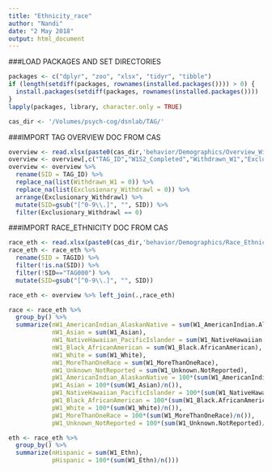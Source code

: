 ```yaml
---
title: "Ethnicity_race"
author: "Nandi"
date: "2 May 2018"
output: html_document
---
```


###LOAD PACKAGES AND SET DIRECTORIES
```r
packages <- c("dplyr", "zoo", "xlsx", "tidyr", "tibble")
if (length(setdiff(packages, rownames(installed.packages()))) > 0) {
  install.packages(setdiff(packages, rownames(installed.packages())))  
}
lapply(packages, library, character.only = TRUE)

cas_dir <- '/Volumes/psych-cog/dsnlab/TAG/'
```

###IMPORT TAG OVERVIEW DOC FROM CAS
```r
overview <- read.xlsx(paste0(cas_dir,'behavior/Demographics/Overview_Withdrawn_Completed/TAG_Overview_Doc.xlsx'),1)
overview <- overview[,c("TAG_ID","W1S2_Completed","Withdrawn_W1","Exclusionary_Withdrawl")]
overview <- overview %>% 
  rename(SID = TAG_ID) %>%
  replace_na(list(Withdrawn_W1 = 0)) %>%
  replace_na(list(Exclusionary_Withdrawl = 0)) %>%
  arrange(Exclusionary_Withdrawl) %>% 
  mutate(SID=gsub("[^0-9\\.]", "", SID)) %>%
  filter(Exclusionary_Withdrawl == 0)
```

###IMPORT RACE_ETHNICITY DOC FROM CAS
```r
race_eth <- read.xlsx(paste0(cas_dir,'behavior/Demographics/Race_Ethnicity/Wave_1_Ethnicity.xlsx'),1)
race_eth <- race_eth %>% 
  rename(SID = TAGID) %>%
  filter(!is.na(SID)) %>%
  filter(!SID=="TAG000") %>%
  mutate(SID=gsub("[^0-9\\.]", "", SID))

race_eth <- overview %>% left_join(.,race_eth)

race <- race_eth %>%
  group_by() %>%
  summarize(nW1_AmericanIndian_AlaskanNative = sum(W1_AmericanIndian.AlaskanNative),
            nW1_Asian = sum(W1_Asian),
            nW1_NativeHawaiian_PacificIslander = sum(W1_NativeHawaiian.PacificIslander),
            nW1_Black_AfricanAmerican = sum(W1_Black.AfricanAmerican),
            nW1_White = sum(W1_White),
            nW1_MoreThanOneRace = sum(W1_MoreThanOneRace),
            nW1_Unknown_NotReported = sum(W1_Unknown.NotReported),
            pW1_AmericanIndian_AlaskanNative = 100*(sum(W1_AmericanIndian.AlaskanNative)/n()),
            pW1_Asian = 100*(sum(W1_Asian)/n()),
            pW1_NativeHawaiian_PacificIslander = 100*(sum(W1_NativeHawaiian.PacificIslander)/n()),
            pW1_Black_AfricanAmerican = 100*(sum(W1_Black.AfricanAmerican)/n()),
            pW1_White = 100*(sum(W1_White)/n()),
            pW1_MoreThanOneRace = 100*(sum(W1_MoreThanOneRace)/n()),
            pW1_Unknown_NotReported = 100*(sum(W1_Unknown.NotReported)/n()))

eth <- race_eth %>%
  group_by() %>%
  summarize(nHispanic = sum(W1_Ethn),
            pHispanic = 100*(sum(W1_Ethn)/n()))
```

